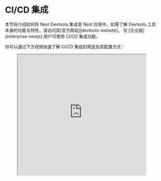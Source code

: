 
# CI/CD 集成

<CalloutInfo>
  本节将介绍如何将 Nest Devtools 集成至 Nest 应用中。如需了解 Devtools
  工具本身的功能与特性，请访问其[官方网站][devtools-website]。
</CalloutInfo>

<CalloutInfo type="warning">
  仅 [企业版][enterprise-nestjs] 用户可使用 CI/CD 集成功能。
</CalloutInfo>

你可以通过下方视频快速了解 CI/CD 集成的用途及其配置方式：

<figure>
  <iframe
    width="100%"
    height="400"
    src="https://www.youtube.com/embed/r5RXcBrnEQ8"
    title="YouTube 视频播放器"
    allow="accelerometer; autoplay; clipboard-write; encrypted-media; gyroscope; picture-in-picture; web-share"
    allowFullScreen
  />
</figure>

## 发布依赖关系图

要在 CI/CD 流程中发布应用的依赖关系图，你需要在应用的引导文件（通常是 `main.ts`）中配置 `GraphPublisher` 类。该类可从 `@nestjs/devtools-integration` 模块导入（详见上一章节）。示例代码如下：

```ts filename='main.ts'
async function bootstrap() {
  const shouldPublishGraph = process.env.PUBLISH_GRAPH === 'true';

  const app = await NestFactory.create(AppModule, {
    snapshot: true,
    preview: shouldPublishGraph,
  });

  if (shouldPublishGraph) {
    await app.init();

    const publishOptions = { ... }; // 注意：此 options 配置将根据你的 CI/CD 平台有所差异
    const graphPublisher = new GraphPublisher(app);
    await graphPublisher.publish(publishOptions);

    await app.close();
  } else {
    await app.listen(process.env.PORT ?? 3000);
  }
}
```

如上所示，依赖关系图的发布依赖于 `GraphPublisher`，它会将序列化后的依赖图上传至集中式注册中心（Registry）。是否执行发布操作由环境变量 `PUBLISH_GRAPH` 控制，建议仅在 CI/CD 流程中启用。

将 `preview` 属性设为 `true` 可使应用以「预览模式」启动，在该模式下，控制器、拦截器、提供者等的构造函数和生命周期钩子将不会被执行。这虽然不是强制要求，但能显著降低对外部依赖（如数据库）的需求，从而简化流水线运行环境。

`publishOptions` 的结构会因所使用的 CI/CD 服务商而异。我们将在后续章节中分别介绍主流平台的配置方式。

当依赖关系图成功发布后，终端将输出类似如下信息：

<DocImage src={graphPublishedTerminalImage} alt="Graph published terminal" />

此外，你还可以在 Devtools 项目页面中查看该次发布记录：

<DocImage src={projectImage} alt="Project" />

## 报告

只要集中式注册表中存在对应的依赖快照，Devtools 就会在每次构建时生成一份报告。例如，当你针对 `master` 分支创建拉取请求（PR），且该分支的依赖关系图已发布过，系统便能识别出本次构建与历史版本之间的差异，并自动生成报告。反之，如果缺少历史快照，则不会生成报告。

你可以在项目对应的页面（通常位于所属组织下）查看这些报告。

<DocImage src={reportImage} alt="Report" />

报告可以帮助你发现常被代码评审忽略的变更。例如，有人修改了一个**深层嵌套提供者**的作用域（Scope）——这种变动往往不易察觉，但通过 Devtools 的报告，你能快速发现并确认该变更是否为有意操作。又如，如果某个端点的守卫（Guard）被移除，该项也会在报告中高亮标注为「受影响项」。若该路由缺乏集成测试或端到端测试，可能直到正式上线后才会暴露出安全问题。

同样地，如果你在一个**大型代码库**中将某个模块设为全局模块（Global），报告会显示依赖关系图中新增加了多少条边（Edge）。通常，这类改动意味着全局依赖的扩散，可能并不合理，值得格外注意。

## 构建预览

对于每一个已发布的依赖关系图，你都可以点击 **Preview** 按钮，回溯其任意历史版本，预览当时的依赖结构。如果该版本包含构建报告，还能在图中清晰看到变更差异：

- 绿色节点：新增项
- 灰色节点：已更新项
- 红色节点：已删除项

<DocImage src={nodesSelectionImage} alt="Nodes selection" />

借助这项「时光回溯」功能，你可以通过对比当前版本与历史版本的依赖关系图，快速定位潜在问题。根据配置，Devtools 可在每一次拉取请求，甚至每一次提交后自动生成依赖快照，方便你随时回溯、查看改动细节。

你可以将 Devtools 理解为一个专为 Nest 应用设计的 Git 式依赖可视化工具，它不仅追踪依赖变更，还能将其**以图形化方式直观呈现**，大大提升了调试与评审效率。

## 集成：GitHub Actions

要将 Devtools 集成到 CI 流程中，可以通过 GitHub Actions 自动发布图谱数据。首先，在项目根目录下创建 `.github/workflows/publish-graph.yml` 文件，并添加以下内容：

```yaml filename='publish-graph.yml'
name: Devtools

on:
  push:
    branches:
      - master
  pull_request:
    branches:
      - '*'

jobs:
  publish:
    if: github.actor != 'dependabot[bot]'
    name: Publish graph
    runs-on: ubuntu-latest
    steps:
      - uses: actions/checkout@v3
      - uses: actions/setup-node@v3
        with:
          node-version: '16'
          cache: 'npm'
      - name: Install dependencies
        run: npm ci
      - name: Setup Environment (PR)
        if: {{ '${{' }} github.event_name == 'pull_request' {{ '}}' }}
        shell: bash
        run: |
          echo "COMMIT_SHA={{ '${{' }} github.event.pull_request.head.sha {{ '}}' }}" >> \${GITHUB_ENV}
      - name: Setup Environment (Push)
        if: {{ '${{' }} github.event_name == 'push' {{ '}}' }}
        shell: bash
        run: |
          echo "COMMIT_SHA=\${GITHUB_SHA}" >> \${GITHUB_ENV}
      - name: Publish
        run: PUBLISH_GRAPH=true npm run start
        env:
          DEVTOOLS_API_KEY: CHANGE_THIS_TO_YOUR_API_KEY
          REPOSITORY_NAME: {{ '${{' }} github.event.repository.name {{ '}}' }}
          BRANCH_NAME: {{ '${{' }} github.head_ref || github.ref_name {{ '}}' }}
          TARGET_SHA: {{ '${{' }} github.event.pull_request.base.sha {{ '}}' }}
```

在实际使用中，`DEVTOOLS_API_KEY` 应通过 GitHub Secrets（加密机密）进行管理。关于如何创建和使用 Secret，可参考 [GitHub 官方文档][github-secrets-docs]。

上述工作流会在以下两种情况触发：

- 向 master 分支推送代码（push）。
- 向 master 分支发起拉取请求（pull request）。

你可以根据项目的实际需求自行调整触发条件。此配置的关键在于为 GraphPublisher 提供所需的环境变量。

<CalloutInfo type="warning" title="重要提示">
  在启用此工作流之前，请先替换 `DEVTOOLS_API_KEY` 为你在 [Devtools
  管理后台][devtools-api-keys]中生成的专属 API 密钥。
</CalloutInfo>

接下来，返回 `main.ts` 文件，补全之前留空的 `publishOptions` 对象：

```ts filename='main.ts'
const publishOptions = {
  apiKey: process.env.DEVTOOLS_API_KEY,
  repository: process.env.REPOSITORY_NAME,
  owner: process.env.GITHUB_REPOSITORY_OWNER,
  sha: process.env.COMMIT_SHA,
  target: process.env.TARGET_SHA,
  trigger: process.env.GITHUB_BASE_REF ? 'pull' : 'push',
  branch: process.env.BRANCH_NAME,
}
```

为了获得更优的使用体验，推荐为项目集成 GitHub App。只需点击 Devtools 页面中的「Integrate GitHub app」按钮即可（如下图所示）。

<CalloutInfo>此步骤为可选，但推荐开启。</CalloutInfo>

<DocImage src={integrateGithubAppImage} alt="Integrate GitHub app" />

启用后，你将在每个拉取请求页面中，直接查看生成的预览与报告状态：

<DocImage src={actionsPreviewImage} alt="Actions preview" />

## 集成：GitLab Pipelines

首先，在项目根目录下创建 `.gitlab-ci.yml` 文件，内容如下：

```yaml filename='.gitlab-ci.yml'
image: node:16

stages:
  - build

cache:
  key:
    files:
      - package-lock.json
  paths:
    - node_modules/

workflow:
  rules:
    - if: $CI_PIPELINE_SOURCE == "merge_request_event"
      when: always
    - if: $CI_COMMIT_BRANCH == "master" && $CI_PIPELINE_SOURCE == "push"
      when: always
    - when: never

install_dependencies:
  stage: build
  script:
    - npm ci

publish_graph:
  stage: build
  needs:
    - install_dependencies
  script: npm run start
  variables:
    PUBLISH_GRAPH: 'true'
    DEVTOOLS_API_KEY: 'CHANGE_THIS_TO_YOUR_API_KEY'
```

<CalloutInfo>
类似于 GitHub Actions，该 CI 流程会在以下两种场景下自动执行：

- 向 master 分支发起合并请求（Merge Request）时。
- 直接推送到 master 分支时。

请确保已将 DEVTOOLS_API_KEY 配置为 GitLab 项目的 CI/CD 变量。推荐通过 GitLab 的[项目 CI/CD 变量][gitlab-variables]功能安全地存储密钥。你可以在 [Devtools 设置页面][devtools-api-keys]生成对应的 API Key。

</CalloutInfo>

最后，在 `main.ts` 文件中更新 `publishOptions` 对象，以读取 GitLab 提供的相关环境变量：

```ts filename='main.ts'
const publishOptions = {
  apiKey: process.env.DEVTOOLS_API_KEY,
  repository: process.env.CI_PROJECT_NAME,
  owner: process.env.CI_PROJECT_ROOT_NAMESPACE,
  sha: process.env.CI_COMMIT_SHA,
  target: process.env.CI_MERGE_REQUEST_DIFF_BASE_SHA,
  trigger: process.env.CI_MERGE_REQUEST_DIFF_BASE_SHA ? 'pull' : 'push',
  branch:
    process.env.CI_COMMIT_BRANCH ??
    process.env.CI_MERGE_REQUEST_SOURCE_BRANCH_NAME,
}
```

## 其他 CI/CD 工具支持

Nest Devtools 可灵活集成至任意 CI/CD 工具中，不局限于本文中演示的 GitLab Pipelines。常见工具包括 [Bitbucket Pipelines][bitbucket-pipelines]、[CircleCI][circleci] 等。

在使用其他 CI/CD 服务时，你只需根据其提供的环境变量配置 `publishOptions` 对象。大多数所需字段（如分支名、提交哈希、项目名称等）通常可通过其内置环境变量获取。你可以参考以下文档，查找相应变量名：

- [CircleCI 内置环境变量][circleci-variables]
- [Bitbucket 变量与密钥文档][bitbucket-variables]

在设计发布依赖图的流水线触发策略时，推荐采用以下规则：

- **Push 事件**：仅在推送到部署相关分支（如 `master`、`main`、`staging`、`production` 等）时触发。
- **Pull Request 事件**：始终触发，或仅在目标分支为部署分支时触发。

<CalloutInfo type="success" title="建议">
  合理配置触发条件有助于减少不必要的构建任务，提高流水线效率。
</CalloutInfo>

{/* 引用链接 */}
[devtools-website]: https://devtools.nestjs.com
[enterprise-nestjs]: https://enterprise.nestjs.com/
[github-secrets-docs]: https://docs.github.com/en/actions/security-guides/encrypted-secrets#creating-encrypted-secrets-for-a-repository
[devtools-api-keys]: https://devtools.nestjs.com/settings/manage-api-keys
[gitlab-variables]: https://docs.gitlab.com/ee/ci/variables/#add-a-cicd-variable-to-a-project
[bitbucket-pipelines]: https://bitbucket.org/product/features/pipelines
[circleci]: https://circleci.com/
[circleci-variables]: https://circleci.com/docs/variables/#built-in-environment-variables
[bitbucket-variables]: https://support.atlassian.com/bitbucket-cloud/docs/variables-and-secrets/
